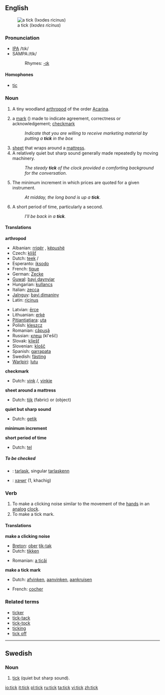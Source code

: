 {{wikipedia|Tick (disambiguation)|tick}}
==English==
[[Image:Tick_2_%28aka%29.jpg|thumb|right|a tick (''Ixodes ricinus'')]]
===Pronunciation===
*[[w:IPA|IPA]] /tɪk/
*SAMPA:/tIk/
*:Rhymes: [[Rhymes:English:-ɪk|-ɪk]]

====Homophones====
*[[tic]]

===Noun===
{{en-noun}}

# {{cattag|fauna}} A tiny woodland [[arthropod]] of the order [[Acarina]].
# {{UK}} a [[mark]] ({{unicode|✓}}) made to indicate agreement, correctness or acknowledgement; [[checkmark]]
#:''Indicate that you are willing to receive marketing material by putting a '''tick''' in the box''
# [[sheet]] that wraps around a [[mattress]].
# A relatively quiet but sharp sound generally made repeatedly by moving machinery.
#: ''The steady '''tick''' of the clock provided a comforting background for the conversation.''
# {{trading}} The minimum increment in which prices are quoted for a given instrument.
#: ''At midday, the long bond is up a '''tick'''.''
# {{colloquial}} A short period of time, particularly a second.
#: ''I'll be back in a '''tick'''.''

====Translations====
'''arthropod'''
{{top}}
*Albanian: [[rriqër]] {{m}}, [[këpushë]] {{f}}
*Czech: [[klíšť]] {{m}}
*Dutch: [[teek]] {{f}}/{{m}}
*Esperanto: [[iksodo]]
*French: [[tique]] {{f}}
*German: [[Zecke]] {{f}}
*[[Guwal]]: [[bayi daynyjar]]
*Hungarian: [[kullancs]]
*Italian: [[zecca]] {{f}}
*[[Jalnguy]]: [[bayi dimaniny]]
*Latin: [[ricinus]] {{m}}
{{mid}}
*Latvian: [[ērce]] {{m}}
*Lithuanian: [[erkė]] {{m}}
*[[Pitjantjatjara]]: [[uta]]
*Polish: [[kleszcz]] {{m}}
*Romanian: [[căpuşă]] {{f}}
*Russian: [[клещ]] (kl'ešč) {{m}}
*Slovak: [[kliešť]] {{m}}
*Slovenian: [[klošč]] {{m}}
*Spanish: [[garrapata]] {{f}}
*Swedish: [[fästing]] {{c}}
*[[Warlpiri]]: [[lutu]]
{{bottom}}

'''checkmark'''
{{top}}
*Dutch: [[vink]] {{f}}/{{m}}, [[vinkje]] {{n}}
{{mid}}
{{bottom}}

'''sheet around a mattress'''
{{top}}
*Dutch: [[tijk]] {{n}} (fabric) or {{m}} (object)
{{mid}}
{{bottom}}

'''quiet but sharp sound'''
{{top}}
*Dutch: [[getik]] {{n}}
{{mid}}
{{bottom}}

'''minimum increment'''
{{top}}
{{mid}}
{{bottom}}

'''short period of time'''
{{top}}
*Dutch: [[tel]] {{m}}
{{mid}}
{{bottom}}

=====To be checked=====
{{checktrans}}
*{{ttbc|Breton}}: [[tarlask]], singular [[tarlaskenn]] {{f}}
*{{ttbc|Mongolian}}: [[хачиг]] (1, khachig)

===Verb===
{{en-verb}}

# To make a clicking noise similar to the movement of the [[hand]]s in an [[analog]] [[clock]].
# To make a tick mark.

====Translations====
'''make a clicking noise'''
{{top}}
*[[Breton]]: [[ober]] [[tik-tak]]
*Dutch: [[tikken]]
{{mid}}
*Romanian: [[a ticăi]]
{{bottom}}

'''make a tick mark'''
{{top}}
*Dutch: [[afvinken]], [[aanvinken]], [[aankruisen]]
{{mid}}
*French: [[cocher]]
{{bottom}}

===Related terms===
*[[ticker]]
*[[tick-tack]]
*[[tick-tock]]
*[[ticking]]
*[[tick off]]

----

==Swedish==

===Noun===
{{sv-noun-irreg-n}}

#[[tick#English|tick]] (quiet but sharp sound).

[[io:tick]]
[[it:tick]]
[[pl:tick]]
[[ru:tick]]
[[ta:tick]]
[[vi:tick]]
[[zh:tick]]